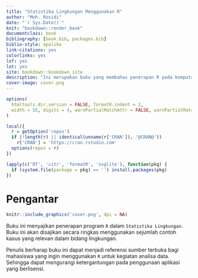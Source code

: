 ```yaml
--- 
title: "Statistika Lingkungan Menggunakan R"
author: "Moh. Rosidi"
date: "`r Sys.Date()`"
knit: "bookdown::render_book"
documentclass: book
bibliography: [book.bib, packages.bib]
biblio-style: apalike
link-citations: yes
colorlinks: yes
lof: yes
lot: yes
site: bookdown::bookdown_site
description: "Ini merupakan buku yang membahas penerapan R pada komputasi statistik di Teknik Lingkungan"
cover-image: cover.png
---
```


```r
options(
  htmltools.dir.version = FALSE, formatR.indent = 2,
  width = 55, digits = 4, warnPartialMatchAttr = FALSE, warnPartialMatchDollar = FALSE
)

local({
  r = getOption('repos')
  if (!length(r) || identical(unname(r['CRAN']), '@CRAN@'))
    r['CRAN'] = 'https://cran.rstudio.com' 
  options(repos = r)
})

lapply(c('DT', 'citr', 'formatR', 'svglite'), function(pkg) {
  if (system.file(package = pkg) == '') install.packages(pkg)
})
```

# Pengantar {-}

```r
knitr::include_graphics('cover.png', dpi = NA)
```


Buku ini menyajikan penerapan program `R` dalam `Statistika Lingkungan`. Buku ini akan disajikan secara ringkas menggunakan sejumlah contoh kasus yang relevan dalam bidang lingkungan.

Penulis berharap buku ini dapat menjadi referensi sumber terbuka bagi mahasiswa yang ingin menggunakan `R` untuk kegiatan analisa data. Sehingga dapat mengurangi ketergantungan pada penggunaan aplikasi yang berlisensi.


